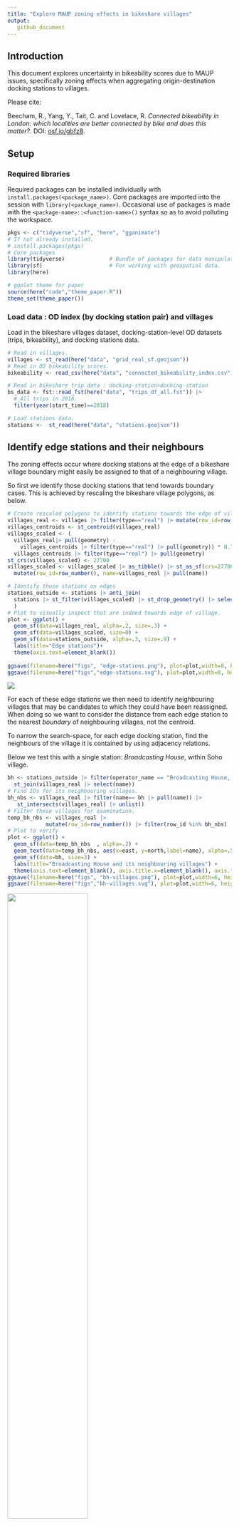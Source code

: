 ```yaml
---
title: "Explore MAUP zoning effects in bikeshare villages"
output:
   github_document
---
```


## Introduction

This document explores uncertainty in bikeability scores due to MAUP issues, specifically zoning effects when aggregating origin-destination docking stations to villages.

Please cite:

Beecham, R., Yang, Y., Tait, C. and Lovelace, R. _Connected bikeability in London: which localities are better connected by bike and does this matter?_. DOI: [osf.io/gbfz8](https://osf.io/gbfz8).

## Setup

### Required libraries

Required packages can be installed individually with `install.packages(<package_name>)`. Core packages are imported into the session with `library(<package_name>)`. Occasional use of packages is made with the `<package-name>::<function-name>()` syntax so as to avoid polluting the workspace.

```r
pkgs <- c("tidyverse","sf", "here", "gganimate")
# If not already installed.
# install.packages(pkgs)
# Core packages
library(tidyverse)              # Bundle of packages for data manipulation.
library(sf)                     # For working with geospatial data.
library(here)

# ggplot theme for paper
source(here("code","theme_paper.R"))
theme_set(theme_paper())
```

### Load data : OD index (by docking station pair) and villages

Load in the bikeshare villages dataset, docking-station-level OD datasets (trips, bikeability), and docking stations data.

```r
# Read in villages.
villages <- st_read(here("data", "grid_real_sf.geojson"))
# Read in OD bikeability scores.
bikeability <- read_csv(here("data", "connected_bikeability_index.csv"))

# Read in bikeshare trip data : docking-station>docking-station
bs_data <- fst::read_fst(here("data", "trips_df_all.fst")) |> 
  # All trips in 2018.
  filter(year(start_time)==2018)

# Load stations data.
stations <-  st_read(here("data", "stations.geojson")) 
```

## Identify edge stations and their neighbours  

The zoning effects occur where docking stations at the edge of a bikeshare village boundary might easily be assigned to that of a neighbouring village. 

So first we identify those docking stations that tend towards boundary cases. This is achieved by rescaling the bikeshare village polygons, as below. 

```r
# Create rescaled polygons to identify stations towards the edge of villages.
villages_real <- villages |> filter(type=="real") |> mutate(row_id=row_number())
villages_centroids <- st_centroid(villages_real)
villages_scaled <- (
  villages_real|> pull(geometry) - 
    villages_centroids |> filter(type=="real") |> pull(geometry)) * 0.7 + 
  villages_centroids |> filter(type=="real") |> pull(geometry) 
st_crs(villages_scaled) <- 27700
villages_scaled <- villages_scaled |> as_tibble() |> st_as_sf(crs=27700) |> 
  mutate(row_id=row_number(), name=villages_real |> pull(name))

# Identify those stations on edges
stations_outside <- stations |> anti_join(
  stations |> st_filter(villages_scaled) |> st_drop_geometry() |> select(operator_name)
  )
# Plot to visually inspect that are indeed towards edge of village.
plot <- ggplot() +
  geom_sf(data=villages_real, alpha=.2, size=.3) +
  geom_sf(data=villages_scaled, size=0) +
  geom_sf(data=stations_outside, alpha=.3, size=.9) +
  labs(title="Edge stations")+
  theme(axis.text=element_blank())
  
ggsave(filename=here("figs", "edge-stations.png"), plot=plot,width=8, height=5, dpi=300)
ggsave(filename=here("figs","edge-stations.svg"), plot=plot,width=8, height=5)  
````

![](./figs/edge-stations.svg)

For each of these  edge stations we then need to identify neighbouring villages that may be candidates to which they could have been reassigned. When doing so we want to consider the distance from each edge station to the nearest *boundary* of neighbouring villages, not the centroid.   

To narrow the search-space, for each edge docking station, find the neighbours of the village it is contained by using adjacency relations.  

Below we test this with a single station: *Broadcasting House*, within Soho village. 

```r
bh <- stations_outside |> filter(operator_name == "Broadcasting House, Marylebone") |> 
  st_join(villages_real |> select(name)) 
# Find IDs for its neighbouring villages.
bh_nbs <- villages_real |> filter(name== bh |> pull(name)) |> 
   st_intersects(villages_real) |> unlist()
# Filter these villages for examination.
temp_bh_nbs <- villages_real |> 
            mutate(row_id=row_number()) |> filter(row_id %in% bh_nbs)
# Plot to verify
plot <- ggplot() +
  geom_sf(data=temp_bh_nbs  , alpha=.2) +
  geom_text(data=temp_bh_nbs, aes(x=east, y=north,label=name), alpha=.5, family="Avenir Book") +
  geom_sf(data=bh, size=3) +
  labs(title="Broadcasting House and its neighbouring villages") +
  theme(axis.text=element_blank(), axis.title.x=element_blank(), axis.title.y=element_blank())
ggsave(filename=here("figs", "bh-villages.png"), plot=plot,width=6, height=5, dpi=300)
ggsave(filename=here("figs","bh-villages.svg"), plot=plot,width=6, height=5) 
```

![](./figs/bh-villages.svg){width=60%}

Next we want to calculate the distance between this docking station and the closest part of the boundary of its neighbours. This is to make sure that this distance crosses over into neighbouing villages. Therefore we caluclate this based on the villages_scaled data. We also decide on a reasonable distance threshold, 500 metres, beyond which it would not make sense to reallocate due to boundary effects.

```r
# Make some tighter boundaries.
villages_scaled <- (
  villages_real|> pull(geometry) - 
    villages_centroids |> filter(type=="real") |> pull(geometry)) * 0.7 + 
  villages_centroids |> filter(type=="real") |> pull(geometry) 
st_crs(villages_scaled) <- 27700
villages_scaled <- villages_scaled |> as_tibble() |> st_as_sf(crs=27700) |> 
  mutate(row_id=row_number(), name=villages_real |> pull(name))

temp_bh_nbs_scaled <- villages_scaled |> mutate(row_id=row_number()) |> filter(row_id %in% bh_nbs)
# Calculate those distances to neighbours.
nearest <- st_nearest_points(bh, temp_bh_nbs_scaled) 
bw<-500
dists <- nearest |>
    st_as_sf() |>
    st_coordinates() |>
    as_tibble() |>
    mutate(is_dest=row_number() %% 2 == 0) |>
    filter(is_dest) |>
    st_as_sf(coords=c("X","Y"), crs=27700) |> select(geometry) |>
    st_join(temp_bh_nbs |> select(nearest_name=name)) |>
    mutate(dist=as.numeric(st_length(nearest))) |> 
    filter(dist<bw)
# Plot those villages that are candidates for being reallocated.
plot <- ggplot() +
  geom_sf(data=temp_bh_nbs  , alpha=.2) +
  geom_sf(data=temp_bh_nbs_scaled  , alpha=.2, size=0) +
  geom_text(data=temp_bh_nbs, aes(x=east, y=north,label=name), alpha=.5, family="Avenir Book") +
  geom_sf(data=temp_bh_nbs |> filter(name %in% dists$nearest_name) , fill="transparent", size=1) +
  geom_sf(data=nearest, size=.3) +
  geom_sf(data=bh, size=2) +
  labs(title="Broadcasting House and distance to neighbour boundaries") +
  theme(axis.text=element_blank(), axis.title.x=element_blank(), axis.title.y=element_blank())
ggsave(filename=here("figs", "bh-neighbours.png"), plot=plot,width=7, height=5, dpi=300)
ggsave(filename=here("figs","bh-neighbours.svg"), plot=plot,width=7, height=5) 
```

![](./figs/bh-neighbours.svg){width=60%}

## Reallocate stochastically

We then want to have some stochastic process whereby points are reallocated to villages including that within which they are contained with a probability that varies by these distances. 

```r
# Here we use 1/d, but it may be instructive to vary this with an exponent to 
# increase / decrease the penalty.
# E.g. d^2 to increase, d^.5 to decrease.
dat <- dists |> mutate(w=(1/(dist)), prop=round((w/sum(w)*100))) |>  select(nearest_name, prop) |> st_drop_geometry()
# Generate resamples.
resamples<-sample(dat$nearest_name, size=100, prob=dat$prop, replace=TRUE) 
bh_animate <- bh |> mutate(villages=list(resamples)) |> unnest(villages) |> st_drop_geometry() |> 
  left_join(
    villages_real |> select(name), by=c("villages"="name")) |> 
  mutate(boot_id=row_number()) |> st_as_sf()

# Plot resamples.
anim <- bh_animate |> 
  ggplot() +
  geom_sf(data=temp_bh_nbs  , alpha=.2) +
  geom_sf(data=temp_bh_nbs_scaled  , alpha=.2, size=0) +
  geom_text(data=temp_bh_nbs, aes(x=east, y=north,label=name), alpha=.5, family="Avenir Book") +
  geom_sf(data=nearest, size=.3) +
  geom_sf(fill="transparent", size=1) +
  labs(title = "Resample: {closest_state}") +
  gganimate::transition_states(boot_id) +
  theme(axis.text=element_blank(), axis.title.x=element_blank(), axis.title.y=element_blank())

gganimate::animate(nframes=210, fps=20, anim, start_pause=0, end_pause=10, width=800, height=600, res=150, renderer=gganimate::gifski_renderer(here("figs", "anim_bh.gif")))
```

![](./figs/anim_bh.gif){width=60%}

## Apply to full dataset   

So first we build up a dataset where for each edge station (`outside_station`) geometries for their
village neighbours are stored, both the original and rescaled geometries.

```r
temp_outside_stations <- stations_outside |> st_join(villages_real |> select(name)) 
village_neighbours <- 
  villages_real |> filter(name %in% temp_outside_stations$name |> unique()) |>
  select(name) |>  mutate(nbs=st_intersects(geometry, villages_real) |>  unname()) |> st_drop_geometry() |> 
  nest(data=nbs) |> 
  mutate(
    ids=map(data,~.x |> unname() |> unlist()),
    geom_orig=map(ids, ~ villages_real |> filter(row_id %in% .x) |> select(nearest_name=name, geometry)), 
    geom_scaled=map(ids, ~ villages_scaled |> filter(row_id %in% .x) |> select(nearest_name=name, geometry))
  ) |> select(-data)
```

The next task is to build a dataset containing the distances between each edge station and its nearest village boundaries. The same approach is used as with the *Broadcasting House* example, but we use a functional (`map()`) to scale this up to every edge docking station.

```r
get_neighbour <- function(pts, nbs_scaled, nbs) {
  nearest <- st_nearest_points(pts, nbs_scaled) 
  dists <- nearest |>
    st_as_sf() |>
    st_coordinates() |>
    as_tibble() |>
    mutate(is_dest=row_number() %% 2 == 0) |>
    filter(is_dest) |>
    st_as_sf(coords=c("X","Y"), crs=27700) |> select(geometry) |>
    st_join(nbs |> select(name=nearest_name)) |>
    mutate(dist=as.numeric(st_length(nearest))) 
  return(dists)
}

temp_outside_station_neighbours <- temp_outside_stations |> 
  nest(data=-operator_name) |> 
  mutate(
    dists=map(
      data,
      ~get_neighbour(
        pts=.x$geometry,
        nbs_scaled=village_neighbours |> filter(name==.x$name) |> select(name, geom_scaled) |> 
               unnest(cols=geom_scaled) |> st_as_sf(),
        nbs=village_neighbours |> filter(name==.x$name) |> select(name, geom_orig) |> 
        unnest(cols=geom_orig) |> st_as_sf()
      )
    )
  )
```

Again there is a stochastic, Monte Carlo-type, approach to resampling villages of edge stations in a probabilistic way. We create 100 simulated village positions for each edge docking station. 

```r
temp_resampled_dat <- temp_outside_station_neighbours |> 
  mutate(
    dat=map(dists, 
            ~.x |> filter(dist<500) |> mutate(w=(1/dist), prop=round((w/sum(w)*100))) |>
              select(name, prop) |> st_drop_geometry()),
    resamples=
      map(dat,
          ~tibble(
            relocate=sample(.x$name, size=100, prob=.x$prop, replace=TRUE)
            )
      ),
    village=map(data, ~first(.x$name))
  ) |> 
  select(operator_name, village, resamples) |> unnest(c(resamples)) |> unnest(c(village)) |> 
  group_by(operator_name) |> mutate(boot_id=row_number()) |> ungroup()
  
stations_inside <- stations |>  
  st_join(villages_real |> select(name)) |> st_drop_geometry() |>  
  filter(!operator_name %in% (temp_resampled_dat$operator_name |> unique())) |> select(-id, village=name) |> unique() |> 
  nest(data=village) |> 
  mutate(
    relocate=map(data, ~rep(.x$village,times=100))
  ) |> 
  select(-data) |> unnest(relocate) |> 
  group_by(operator_name) |> 
  mutate(village=relocate, boot_id=row_number()) |> 
  ungroup()

resampled_dat <- bind_rows(temp_resampled_dat, stations_inside) |> 
  inner_join(stations |> st_drop_geometry() |> group_by(operator_name) |> summarise(id=first(id)) |> ungroup())
```

For each docking-station OD pair, we generate 100 simulated datasets with the edge docking stations reassigned to neighbouring villages probabilistically.  

```r
get_resampled_dat <- function(boot_id, trip_dat, resampled) {
  dat <- trip_dat |> 
    inner_join(resampled |> filter(boot_id==!!boot_id) |> select(id, o_village=relocate), by=c("start_station_id"="id")) |> 
  left_join(resampled |> filter(boot_id==!!boot_id) |> select(id, d_village=relocate), by=c("end_station_id"="id")) |> 
    group_by(o_village, d_village) |> 
    summarise(count=sum(count)) |> ungroup() |> mutate(boot_id=!!boot_id)
  return(dat)
}

simulated_data <- bind_rows(
  map(1:100, 
      ~get_resampled_dat(boot_id=quo(.x), trip_dat=bs_data_ods, resampled=resampled_dat |> select(relocate,id, boot_id))
  )
)
``` 

Animate over the simulated data to generate a hypothetical outcome plot [https://journals.plos.org/plosone/article?id=10.1371/journal.pone.0142444](Hullman et al. 2015)  of candidate maps, in so doing we experience uncertainty due to zoning effects.

```r
anim_count_map <- iterations |> 
  mutate(label=d_village) |> 
  filter(d_village=="Westminster") |> 
  left_join(villages_real, by=c("o_village"="name")) |> st_as_sf() |> 
  ggplot()+
  geom_sf(data= . %>% group_by(boot_id) %>% summarise(), colour="#616161", fill="transparent", size=0.65)+
  geom_sf(aes(fill=count^.7), colour="#616161", size=0.3)+
  geom_sf(data=. %>%  filter(o_village==d_village), 
            colour="#616161", fill="transparent", size=0.65) +
  geom_text(data= . %>%  filter(o_village==d_village), 
            aes(x=east, y=north, label=str_sub(d_village,1,1)), 
            colour="#252525", alpha=0.9, size=4, show.legend=FALSE, 
            hjust="centre", vjust="middle", family="Avenir Book")+
  coord_sf(crs=st_crs(villages_real), datum=NA)+
  guides(fill=FALSE)+
  scale_fill_distiller(
    palette="Blues", direction=1, 
    guide = "colourbar", na.value="#f7f7f7"
  )+
  gganimate::transition_states(boot_id) +
  labs(title = "Resample: {closest_state}") +
  theme_paper() +
  theme(
    axis.title.x=element_blank(),axis.title.y=element_blank(),
    panel.background = element_rect(fill="#ffffff", colour="#ffffff"),
  ) 

gganimate::animate(nframes=210, fps=20, anim_count_map, start_pause=0,end_pause=10, width=1100, height=700, res=150, renderer=gganimate::gifski_renderer(here("figs", "anim_zoning.gif")))
```

![](./figs/anim_zoning.gif)

